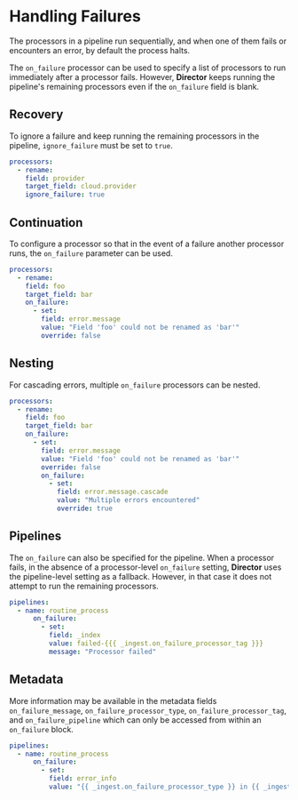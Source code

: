 # Handling Failures

The processors in a pipeline run sequentially, and when one of them fails or encounters an error, by default the process halts.

The `on_failure` processor can be used to specify a list of processors to run immediately after a processor fails. However, **Director** keeps running the pipeline's remaining processors even if the `on_failure` field is blank.

## Recovery

To ignore a failure and keep running the remaining processors in the pipeline, `ignore_failure` must be set to `true`.

```yaml
processors:
  - rename:
    field: provider
    target_field: cloud.provider
    ignore_failure: true
```

## Continuation

To configure a processor so that in the event of a failure another processor runs, the `on_failure` parameter can be used.

```yaml
processors:
  - rename:
    field: foo
    target_field: bar
    on_failure: 
      - set:
        field: error.message
        value: "Field 'foo' could not be renamed as 'bar'"
        override: false
```

## Nesting

For cascading errors, multiple `on_failure` processors can be nested.

```yaml
processors:
  - rename:
    field: foo
    target_field: bar
    on_failure:
      - set:
        field: error.message
        value: "Field 'foo' could not be renamed as 'bar'"
        override: false
        on_failure:
          - set:
            field: error.message.cascade
            value: "Multiple errors encountered"
            override: true
```

## Pipelines

The `on_failure` can also be specified for the pipeline. When a processor fails, in the absence of a processor-level `on_failure` setting, **Director** uses the pipeline-level setting as a fallback. However, in that case it does not attempt to run the remaining processors.

```yaml
pipelines:
  - name: routine_process
      on_failure:
        - set:
          field: _index
          value: failed-{{{ _ingest.on_failure_processor_tag }}}
          message: "Processor failed"
```

## Metadata

More information may be available in the metadata fields `on_failure_message`, `on_failure_processor_type`, `on_failure_processor_tag`, and `on_failure_pipeline` which can only be accessed from within an `on_failure` block.

```yaml
pipelines:
  - name: routine_process
      on_failure:
        - set:
          field: error_info
          value: "{{ _ingest.on_failure_processor_type }} in {{ _ingest.on_failure_pipeline }} failed; error message: {{ _ingest.on_failure_message }}"
```
